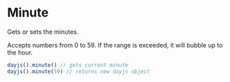 # Minute

Gets or sets the minutes.

Accepts numbers from 0 to 59. If the range is exceeded, it will bubble up to the hour.

```js
dayjs().minute() // gets current minute
dayjs().minute(59) // returns new dayjs object
```